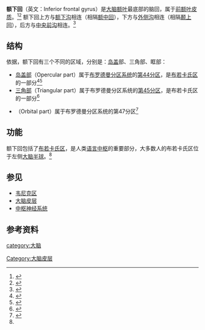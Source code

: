 {{Infobox brain|Name=额下回|Latin=gyrus frontalis inferior|Image=FrontalCaptsLateral.png|Caption=人脑|Image2=Gray726 inferior frontal gyrus.png|Caption2=额下回位于黄色标记处|IsPartOf=[[额叶|额叶]]|Artery=[[Middle_cerebral_artery|Middle cerebral]]|Vein=}}'''额下回'''（英文：Inferior frontal gyrus）是[[大脑|大脑]][[额叶|额叶]]最底部的脑回，属于[[前额叶皮质|前额叶皮质]]。<ref name=":0">{{Cite web|title=Inferior Frontal Gyrus - an overview|url=https://www.sciencedirect.com/topics/engineering/inferior-frontal-gyrus|accessdate=2021-04-09|work=|publisher=ScienceDirect|language=en}}</ref><ref>{{Cite web|title=额下回|url=https://www.imaios.com/cn/e-Anatomy/node_322323/node_313893|accessdate=2021-04-09|work=IMAIOS|language=cn}}</ref> 额下回上方与[[额下沟|额下沟]]相连（相隔[[额中回|额中回]]），下方与[[外侧沟|外侧沟]]相连（相隔[[颞上回|颞上回]]），后方与[[中央前沟|中央前沟]]相连。<ref>{{Cite web|title=Inferior frontal gyrus|url=https://radiopaedia.org/articles/inferior-frontal-gyrus?lang=us|accessdate=2021-04-09|last=Gaillard|first=Frank|work=|publisher=Radiopaedia|language=en-US}}</ref>

== 结构 ==
依据{{le|细胞架构|Cytoarchitecture}}，额下回有三个不同的区域，分别是：[[岛盖|岛盖]]部、三角部、眶部：

* [[额下回岛盖部|岛盖部]]（Opercular part）属于[[布罗德曼分区系统|布罗德曼分区系统]]的[[布罗德曼44区|第44分区]]，是[[布若卡氏区|布若卡氏区]]的一部分<ref>{{Cite web|title=[额下回]岛盖部|url=https://www.imaios.com/cn/e-Anatomy/node_322323/node_313896|accessdate=2021-04-09|work=IMAIOS|language=cn}}</ref><ref>{{Cite journal|title=Motor functions of the Broca's region|url=https://pubmed.ncbi.nlm.nih.gov/15068919/|last=Binkofski|first=Ferdinand|last2=Buccino|first2=Giovanni|date=2004-05|journal=Brain and Language|issue=2|doi=10.1016/S0093-934X(03)00358-4|volume=89|pages=362–369|issn=0093-934X|pmid=15068919}}</ref>
* [[额下回三角部|三角部]]（Triangular part）属于布罗德曼分区系统的[[布罗德曼45区|第45分区]]，是布若卡氏区的一部分<ref>{{Cite web|title=[额下回]三角部|url=https://www.imaios.com/cn/e-Anatomy/node_322323/node_313895|accessdate=2021-04-09|work=IMAIOS|language=cn}}</ref>
* {{le|眶部|Orbital part of inferior frontal gyrus}}（Orbital part）属于布罗德曼分区系统的第47分区<ref>{{Cite web|title=[额下回]眶部|url=https://www.imaios.com/cn/e-Anatomy/node_322323/node_313894|accessdate=2021-04-09|work=IMAIOS|language=cn}}</ref>

== 功能 ==
额下回包括了[[布若卡氏区|布若卡氏区]]，是人类[[语言中枢|语言中枢]]的重要部分，大多数人的布若卡氏区位于左侧[[大脑半球|大脑半球]]。<ref name=":0" />

== 参见 ==

* [[韦尼克区|韦尼克区]]
* [[大脑皮层|大脑皮层]]
* [[中枢神经系统|中枢神经系统]]

== 参考资料 ==
{{reflist}}

{{大脑皮质}}
[[category:大脑|category:大脑]]
[[Category:大脑皮层|Category:大脑皮层]]